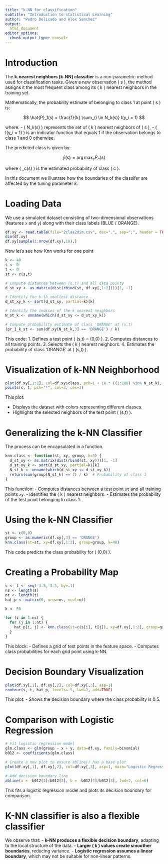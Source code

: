 ```yaml
---
title: "k-NN for classification"
subtitle: "Introduction to statistical Learning"
author: "Pedro Delicado and Alex Sanchez"
output:
  html_document
editor_options: 
  chunk_output_type: console
---
```


# Introduction

The **k-nearest neighbors (k-NN) classifier** is a non-parametric method used for classification tasks. Given a new observation \( s \), the method assigns it the most frequent class among its \( k \) nearest neighbors in the training set.

Mathematically, the probability estimate of belonging to class 1 at point \( s \) is:

$$
\hat{P}_1(s) = \frac{1}{k} \sum_{i \in N_k(s)} I(y_i = 1)
$$

where:
- \( N_k(s) \) represents the set of \( k \) nearest neighbors of \( s \),
- \( I(y_i = 1) \) is an indicator function that equals 1 if the observation belongs to class 1 and 0 otherwise.

The predicted class is given by:

$$
\hat{y}(s) = \arg\max_{c} \hat{P}_c(s)
$$

where \( \hat{P}_c(s) \) is the estimated probability of class \( c \).


In this document we illustrate how the boundaries of the classifer are affected by the tuning parameter $k$.


# Loading Data


We use a simulated dataset consisting of two-dimensional observations (features `x` and `y`) along with their class labels (BLUE / ORANGE).

```r
df.xy <- read.table(file="2clas2dim.csv", dec=".", sep=";", header = TRUE)
dim(df.xy)
df.xy[sample(1:nrow(df.xy),10),]
```
Now let's see how Knn works for one point

```r
k <- 40
s <- 0
t <- 0
st <- c(s,t)

# Compute distances between (s,t) and all data points
d_st_xy <- as.matrix(dist(rbind(st, df.xy[,1:2])))[1, -1]

# Identify the k-th smallest distance
d_st_xy_k <- sort(d_st_xy, partial=k)[k]

# Identify the indices of the k nearest neighbors
N_st_k <- unname(which(d_st_xy <= d_st_xy_k))

# Compute probability estimate of class 'ORANGE' at (s,t)
(pr_1_k_st <- sum(df.xy[N_st_k,3] == 'ORANGE') / k)
```

This code:
1. Defines a test point \( (s,t) = (0,0) \).
2. Computes distances to all training points.
3. Selects the \( k \) nearest neighbors.
4. Estimates the probability of class 'ORANGE' at \( (s,t) \).

# Visualization of k-NN Neighborhood

```r
plot(df.xy[,1:2], col=df.xy$class, pch=1 + 18 * ((1:200) %in% N_st_k), asp=1)
points(s, t, pch="*", col=3, cex=3)
```

This plot:

- Displays the dataset with colors representing different classes.
- Highlights the selected neighbors of the test point \( (s,t) \).

# Generalizing the k-NN Classifier

The process can be encapsulated in a function.

```r
knn.class <- function(st, xy, group, k=3) {
  d_st_xy <- as.matrix(dist(rbind(st, xy)))[1, -1]
  d_st_xy_k <- sort(d_st_xy, partial=k)[k]
  N_st_k <- unname(which(d_st_xy <= d_st_xy_k))
  return(sum(group[N_st_k] == 1) / k)  # Probability of class 1
}
```

This function:
- Computes distances between a test point `st` and all training points `xy`.
- Identifies the \( k \) nearest neighbors.
- Estimates the probability of the test point belonging to class 1.

# Using the k-NN Classifier

```r
st <- c(0,0)
group <- as.numeric(df.xy[,3] == 'ORANGE')
knn.class(st=st, xy=df.xy[,1:2], group=group, k=40)
```

This code predicts the class probability for \( (0,0) \).

# Creating a Probability Map

```r
s <- t <- seq(-3.5, 3.5, by=.1)
ns <- length(s)
nt <- length(t)
hat_p <- matrix(0, nrow=ns, ncol=nt)

k <- 50

for (i in 1:ns) {
  for (j in 1:nt) {
    hat_p[i, j] <- knn.class(st=c(s[i], t[j]), xy=df.xy[,1:2], group=group, k=k)
  }
}
```

This block:
- Defines a grid of test points in the feature space.
- Computes class probabilities for each grid point using k-NN.

# Decision Boundary Visualization

```r
plot(df.xy[,1], df.xy[,2], col=df.xy[,3], asp=1)
contour(s, t, hat_p, levels=.5, lwd=2, add=TRUE)
```

This plot:
- Shows the decision boundary where the class probability is 0.5.

# Comparison with Logistic Regression

```r
# Fit logistic regression model
glm.class <- glm(group ~ x + y, data=df.xy, family=binomial)
b012 <- coefficients(glm.class)

# Create a new plot to ensure abline() has a base plot
plot(df.xy[,1], df.xy[,2], col=df.xy[,3], asp=1, main="Logistic Regression Decision Boundary")

# Add decision boundary line
abline(a = -b012[1]/b012[3], b = -b012[2]/b012[3], lwd=2, col=6)

```

This fits a logistic regression model and plots its decision boundary for comparison.

# K-NN classifier is also a flexible classifier

 We observe that:
- **k-NN produces a flexible decision boundary**, adapting to the local structure of the data.
- **Larger \( k \) values create smoother boundaries**, reducing variance.
- **Logistic regression assumes a linear boundary**, which may not be suitable for non-linear patterns.

